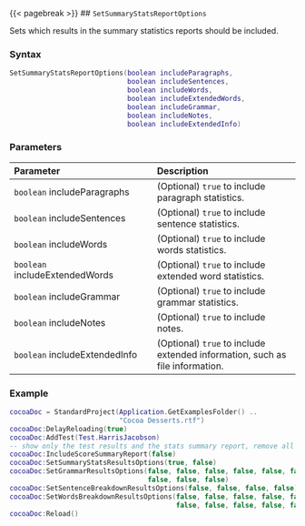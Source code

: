 {{< pagebreak >}}
## `SetSummaryStatsReportOptions`

Sets which results in the summary statistics reports should be included.

### Syntax {-}

``` .lua
SetSummaryStatsReportOptions(boolean includeParagraphs,
                             boolean includeSentences,
                             boolean includeWords,
                             boolean includeExtendedWords,
                             boolean includeGrammar,
                             boolean includeNotes,
                             boolean includeExtendedInfo)
```

### Parameters {-}

**Parameter** | **Description**
| :-- | :-- |
| `boolean` includeParagraphs | (Optional) `true` to include paragraph statistics. | 
| `boolean` includeSentences | (Optional) `true` to include sentence statistics. |  
| `boolean` includeWords | (Optional) `true` to include words statistics. | 
| `boolean` includeExtendedWords | (Optional) `true` to include extended word statistics. |  
| `boolean` includeGrammar | (Optional) `true` to include grammar statistics. | 
| `boolean` includeNotes | (Optional) `true` to include notes. |  
| `boolean` includeExtendedInfo | (Optional) `true` to include extended information, such as file information. |

### Example {-}

``` .lua
cocoaDoc = StandardProject(Application.GetExamplesFolder() ..
                           "Cocoa Desserts.rtf")
cocoaDoc:DelayReloading(true)
cocoaDoc:AddTest(Test.HarrisJacobson)
-- show only the test results and the stats summary report, remove all other results
cocoaDoc:IncludeScoreSummaryReport(false)
cocoaDoc:SetSummaryStatsResultsOptions(true, false)
cocoaDoc:SetGrammarResultsOptions(false, false, false, false, false, false, false,
                                  false, false, false)
cocoaDoc:SetSentenceBreakdownResultsOptions(false, false, false, false)
cocoaDoc:SetWordsBreakdownResultsOptions(false, false, false, false, false, false,
                                         false, false, false, false, false)
cocoaDoc:Reload()
```
